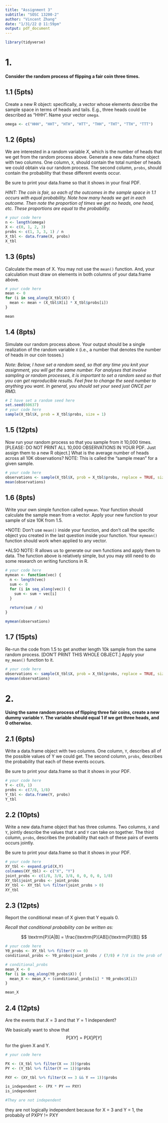 ```yaml
---
title: "Assignment 3"
subtitle: "SOSC 13200-2"
author: "Vincent Zhang"
date: "1/31/22 @ 11:59pm"
output: pdf_document
---
```


```r
library(tidyverse)
```


# 1. 
**Consider the random process of flipping a fair coin three times.**

## 1.1 (5pts)
Create a new R object: specifically, a vector whose elements describe the sample space in terms of heads and tails. E.g., three heads could be described as "HHH". Name your vector `omega`.

```r
omega <- c("HHH", "HHT", "HTH", "HTT", "THH", "THT", "TTH", "TTT")
```

## 1.2 (6pts)
We are interested in a random variable $X$, which is the number of heads that we get from the random process above. Generate a new data.frame object with two columns. One column, `X`, should contain the total number of heads we could obtain via our random process. The second column, `probs`, should contain the probability that these different events occur.
 
Be sure to print your data.frame so that it shows in your final PDF. 

*HINT: The coin is fair, so each of the outcomes in the sample space in 1.1 occurs with equal probability. Note how many heads we get in each outcome. Then note the proportion of times we get no heads, one head, etc. These proportions are equal to the probability.*

```r
# your code here
n <- length(omega)
X <- c(0, 1, 2, 3)
probs <- c(1, 3, 3, 1) / n
X_tbl <- data.frame(X, probs)
X_tbl
```

## 1.3 (6pts)
Calculate the mean of X.  You may not use the `mean()` function. And, your calculation must draw on elements in both columns of your data.frame above.

```r
# your code here
mean <- 0
for (i in seq_along(X_tbl$X)) {
  mean <- mean + (X_tbl$X[i] * X_tbl$probs[i])
}

mean
```

## 1.4 (8pts) 
Simulate our random process above. Your output should be a single realization of the random variable `X` (i.e., a number that denotes the number of heads in our coin tosses.) 

*Note: Below, I have set a random seed, so that any time you knit your assignment, you will get the same number. For analyses that involve sampling or random processes, it is important to set a random seed so that you can get reproducible results. Feel free to change the seed number to anything you want. In general, you should set your seed just ONCE per RMD.*

```r
# I have set a random seed here
set.seed(60637)
# your code here
sample(X_tbl$X, prob = X_tbl$probs, size = 1)
```

## 1.5 (12pts)
Now run your random process so that you sample from it 10,000 times. [PLEASE: DO NOT PRINT ALL 10,000 OBSERVATIONS IN YOUR PDF. Just assign them to a new R object.] What is the average number of heads across all 10K observations? NOTE: This is called the "sample mean" for a given sample.

```r
# your code here
observations <- sample(X_tbl$X, prob = X_tbl$probs, replace = TRUE, size = 10000)
mean(observations)
```

## 1.6 (8pts) 
Write your own simple function called `mymean`. Your function should calculate the sample mean from a vector. Apply your new function to your sample of size 10K from 1.5.

*NOTE: Don't use `mean()` inside your function, and don't call the specific object you created in the last question inside your function. Your `mymean()` function should work when applied to any vector.

*ALSO NOTE: R allows us to generate our own functions and apply them to data. The function above is relatively simple, but you may still need to do some research on writing functions in R.

```r
# your code here
mymean <- function(vec) {
  n <- length(vec)
  sum <- 0
  for (i in seq_along(vec)) {
    sum <- sum + vec[i]
  }
  
  return(sum / n)
}

mymean(observations)
```

## 1.7 (15pts)
Re-run the code from 1.5 to get another length 10k sample from the same random process. [DON'T PRINT THIS WHOLE OBJECT.] Apply your `my_mean()` function to it.  

```r
# your code here
observations <- sample(X_tbl$X, prob = X_tbl$probs, replace = TRUE, size = 10000)
mymean(observations)
```


# 2. 
**Using the same random process of flipping three fair coins, create a new dummy variable `Y`. The variable should equal 1 if we get three heads, and 0 otherwise.**

## 2.1 (6pts)
Write a data.frame object with two columns. One column, `Y`, describes all of the possible values of Y we could get. The second column, `probs`, describes the probability that each of these events occurs. 

Be sure to print your data.frame so that it shows in your PDF. 

```r
# your code here
Y <- c(0, 1)
probs <- c(7/8, 1/8)
Y_tbl <- data.frame(Y, probs)
Y_tbl
```

## 2.2 (10pts)
Write a new data.frame object that has three columns. Two columns, `X` and `Y`, jointly describe the values that `X` and `Y` can take on together. The third column, `probs`, describes the probability that each of these pairs of events occurs jointly. 
 
Be sure to print your data.frame so that it shows in your PDF. 

```r
# your code here
XY_tbl <- expand.grid(X,Y)
colnames(XY_tbl) <- c("X", "Y")
joint_probs <- c(1/8, 3/8, 3/8, 0, 0, 0, 0, 1/8)
XY_tbl$joint_probs <- joint_probs
XY_tbl <- XY_tbl %>% filter(joint_probs > 0)
XY_tbl
```

## 2.3 (12pts)
Report the conditional mean of X given that Y equals 0. 

*Recall that conditional probability can be written as:* 

$$
\textrm{P}[A|B] = \frac{\textrm{P}[AB]}{\textrm{P}[B]}
$$

```r
# your code here
Y0_probs <- XY_tbl %>% filter(Y == 0)
conditional_probs <- Y0_probs$joint_probs / (7/8) # 7/8 is the prob of y==0

# conditional_probs
mean_X <- 0
for (i in seq_along(Y0_probs$X)) {
  mean_X <- mean_X + (conditional_probs[i] * Y0_probs$X[i])
}

mean_X

```

## 2.4 (12pts)
Are the events that $X = 3$ and that $Y = 1$ independent? 

We basically want to show that 
$$
\textrm{P}[XY] = \textrm{P}[X]{P}[Y]
$$
for the given X and Y.
```r
# your code here 

PX <- (X_tbl %>% filter(X == 3))$probs
PY <- (Y_tbl %>% filter(Y == 1))$probs

PXY <- (XY_tbl %>% filter(X == 3 && Y == 1))$probs

is_independent <- (PX * PY == PXY)
is_independent

#They are not independent
```
they are not logically independent because for X = 3 and Y = 1, the probabily of PXPY != PXY

